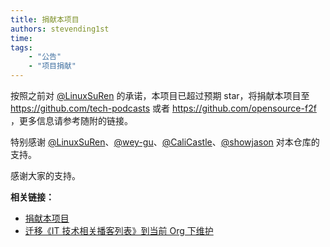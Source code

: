---
title: 捐献本项目
authors: stevending1st
time: 
tags:
    - "公告"
    - "项目捐献"
---

按照之前对 [@LinuxSuRen][1] 的承诺，本项目已超过预期 star，将捐献本项目至 https://github.com/tech-podcasts 或者 https://github.com/opensource-f2f ，更多信息请参考随附的链接。

特别感谢 [@LinuxSuRen][1]、[@wey-gu][2]、[@CaliCastle][3]、[@showjason][4] 对本仓库的支持。

感谢大家的支持。

**相关链接：**
- [捐献本项目][5]
- [迁移《IT 技术相关播客列表》到当前 Org 下维护][6]

[1]: https://github.com/LinuxSuRen "LinuxSuRen"
[2]: https://github.com/wey-gu
[3]: https://github.com/CaliCastle "CaliCastle"
[4]: https://github.com/showjason "showjason"
[5]: https://github.com/stevending1st/it-technology-podcast/issues/8 "捐献本项目"
[6]: https://github.com/tech-podcasts/community/issues/5 "迁移《IT 技术相关播客列表》到当前 Org 下维护"
